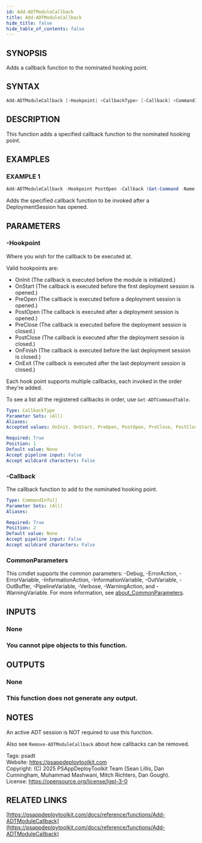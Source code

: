 ```yaml
---
id: Add-ADTModuleCallback
title: Add-ADTModuleCallback
hide_title: false
hide_table_of_contents: false
---
```


## SYNOPSIS

Adds a callback function to the nominated hooking point.

## SYNTAX

```powershell
Add-ADTModuleCallback [-Hookpoint] <CallbackType> [-Callback] <CommandInfo[]> [<CommonParameters>]
```

## DESCRIPTION

This function adds a specified callback function to the nominated hooking point.

## EXAMPLES

### EXAMPLE 1

```powershell
Add-ADTModuleCallback -Hookpoint PostOpen -Callback (Get-Command -Name 'MyCallbackFunction')
```

Adds the specified callback function to be invoked after a DeploymentSession has opened.

## PARAMETERS

### -Hookpoint

Where you wish for the callback to be executed at.

Valid hookpoints are:
* OnInit (The callback is executed before the module is initialized.)
* OnStart (The callback is executed before the first deployment session is opened.)
* PreOpen (The callback is executed before a deployment session is opened.)
* PostOpen (The callback is executed after a deployment session is opened.)
* PreClose (The callback is executed before the deployment session is closed.)
* PostClose (The callback is executed after the deployment session is closed.)
* OnFinish (The callback is executed before the last deployment session is closed.)
* OnExit (The callback is executed after the last deployment session is closed.)

Each hook point supports multiple callbacks, each invoked in the order they're added.

To see a list all the registered callbacks in order, use `Get-ADTCommandTable`.

```yaml
Type: CallbackType
Parameter Sets: (All)
Aliases:
Accepted values: OnInit, OnStart, PreOpen, PostOpen, PreClose, PostClose, OnFinish, OnExit

Required: True
Position: 1
Default value: None
Accept pipeline input: False
Accept wildcard characters: False
```

### -Callback

The callback function to add to the nominated hooking point.

```yaml
Type: CommandInfo[]
Parameter Sets: (All)
Aliases:

Required: True
Position: 2
Default value: None
Accept pipeline input: False
Accept wildcard characters: False
```

### CommonParameters

This cmdlet supports the common parameters: -Debug, -ErrorAction, -ErrorVariable, -InformationAction, -InformationVariable, -OutVariable, -OutBuffer, -PipelineVariable, -Verbose, -WarningAction, and -WarningVariable. For more information, see [about_CommonParameters](http://go.microsoft.com/fwlink/?LinkID=113216).

## INPUTS

### None

### You cannot pipe objects to this function.
## OUTPUTS

### None

### This function does not generate any output.
## NOTES
An active ADT session is NOT required to use this function.

Also see `Remove-ADTModuleCallback` about how callbacks can be removed.

Tags: psadt<br />
Website: https://psappdeploytoolkit.com<br />
Copyright: (C) 2025 PSAppDeployToolkit Team (Sean Lillis, Dan Cunningham, Muhammad Mashwani, Mitch Richters, Dan Gough).<br />
License: https://opensource.org/license/lgpl-3-0

## RELATED LINKS

[https://psappdeploytoolkit.com/docs/reference/functions/Add-ADTModuleCallback](https://psappdeploytoolkit.com/docs/reference/functions/Add-ADTModuleCallback)
